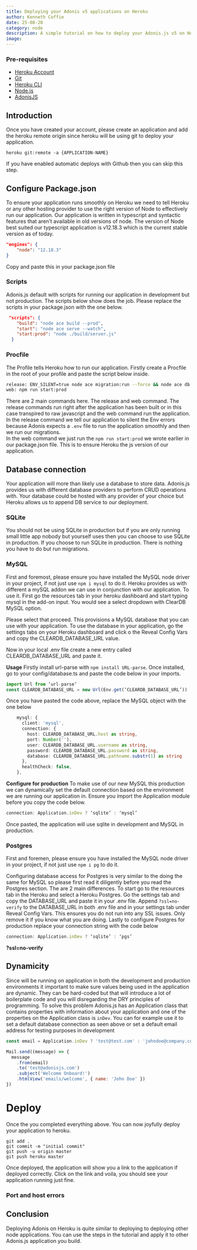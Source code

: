 ```yaml
---
title: Deploying your Adonis v5 applications on Heroku
author: Kenneth Coffie
date: 25-08-20
category: node
description: A simple tutorial on how to deploy your Adonis.js v5 on Heroku. Also learn to provision your databases too.
image: 
---
```


### Pre-requisites
- [Heroku Account](https://signup.heroku.com/)
- [Git](https://git-scm.com/)
- [Heroku CLI](https://devcenter.heroku.com/articles/heroku-cli)
- [Node.js](https://nodejs.org/en/)
- [AdonisJS](https://preview.adonisjs.com/guides/quick-start)

## Introduction
Once you have created your account, please create an application and  add the heroku remote origin since heroku will be using git to deploy your application.  

```
heroku git:remote -a {APPLICATION-NAME}
```
If you have enabled automatic deploys with Github then you can skip this step. 


## Configure Package.json
To ensure your application runs smoothly on Heroku we need to tell Heroku or any other hosting provider to use the right version of Node to effectively run our application. Our application is written in typescript and syntactic features that aren’t available in old versions of node. The version of Node best suited our typescript application is v12.18.3 which is the current stable version as of today. 

```json
"engines": {
    "node": "12.18.3"
}
```

Copy and paste this in your package.json file 

### Scripts 
Adonis.js default with scripts for running our application in development but not production. The scripts below show does the job.  Please replace the scripts in your package.json with the one below.

```json
 "scripts": {
    "build": "node ace build --prod",
    "start": "node ace serve --watch",
    "start:prod": "node ./build/server.js"
  }
```

### Procfile
The Profile tells Heroku how to run our application.  Firstly create a Procfile in the root of your profile and paste the script below inside.

```bash
release: ENV_SILENT=true node ace migration:run --force && node ace db:seed 
web: npm run start:prod
```

There are 2 main commands here. The release and web command. 
The release commands run right after the application has been built or in this case transpired to raw javascript and the web command run the application. In the release command we tell our application to silent the Env errors  because Adonis expects a `.env` file to run the application smoothly and then we run our migrations.  
In the web command we just run the `npm run start:prod` we wrote earlier in our package.json file. This is to ensure Heroku the js version of our application.


## Database connection
Your application will more than likely use a database to store data. Adonis.js provides us with different database providers to perform CRUD operations with. Your database could be hosted with any provider of your choice but Heroku allows us to append DB service to our deployment. 

### SQLite
You should not be using SQLite in production but if you are only running small little app nobody but yourself uses then you can choose to use SQLite in production. If you choose to run SQLite in production. There is nothing you have to do but run migrations.

### MySQL
First and foremost, please ensure you have installed the MySQL node driver in your project, if not just use `npm i mysql` to do it. 
Heroku provides us with different a mySQL addon we can use in conjunction with our application. To use it. First go the resources tab in your heroku dashboard and start typing mysql in the add-on input. You would see a select dropdown with ClearDB MySQL option. 

Please select that proceed. This provisions a MySQL database that you can use with your application. To use the database in your application, go the settings tabs on your Heroku dashboard and click o the Reveal Config Vars and copy the CLEARDB_DATABASE_URL value. 

Now in your local .env file create a new entry called CLEARDB_DATABASE_URL and paste it. 

**Usage**
Firstly install url-parse with `npm install URL-parse`.  Once installed, go to your config/database.ts  and paste the code below in your imports.

```ts
import Url from ‘url-parse’
const CLEARDB_DATABASE_URL = new Url(Env.get(‘CLEARDB_DATABASE_URL’))
```
 
Once you have pasted the code above, replace the MySQL object with the one below
```ts
    mysql: {
      client: 'mysql',
      connection: {
        host: CLEARDB_DATABASE_URL.host as string,
        port: Number(''),
        user: CLEARDB_DATABASE_URL.username as string,
        password: CLEARDB_DATABASE_URL.password as string,
        database: CLEARDB_DATABASE_URL.pathname.substr(1) as string
      },
      healthCheck: false,
    },
``` 

**Configure for production**
To make use of our new MySQL this production we can dynamically set the default connection based on the environment we are running our application in.  Ensure you import the Application module before you copy the code below.
```js
connection: Application.inDev ? ‘sqlite’ : ‘mysql’ 
```
Once pasted, the application will use sqlite in development and MySQL in production. 

### Postgres 
First and foremen, please ensure you have installed the MySQL node driver in your project, if not just use `npm i pg` to do it. 

Configuring database access for Postgres is very similar to the doing the same for MySQL so please first read it diligently before you read the Postgres section. The are 2 main differences.  To start go to the resources tab in the Heroku and select a Heroku Postgres. Go the settings tab and copy the DATABASE_URL and paste it in your .env file.  Append `?ssl=no-verify` to the DATABASE_URL in both .env file and in your settings tab under Reveal Config Vars. This ensures you do not run into any SSL issues. Only remove it if you know what you are doing. 
Lastly to configure Postgres for production replace your connection string with the code below

```js
connection: Application.inDev ? ‘sqlite’ : ‘pgs’ 
```

**?ssl=no-verify**

## Dynamicity
Since will be running on application in both the development and production environments it important to make sure values being used in the application are dynamic.  They can be hard-coded but that will introduce a lot of boilerplate code and you will disregarding the DRY principles of programming. To solve this problem Adonis.js has an Application class that contains properties with information about your application and one of the properties on the  Application class is `inDev`. You can for example use it to set a default database connection as seen above or set a default email address for testing purposes in development

```js
const email = Application.inDev ? 'test@test.com' : 'johndoe@company.com'

Mail.send((message) => {
  message
    .from(email)
    .to('test@adonisjs.com')
    .subject('Welcome Onboard!')
    .htmlView('emails/welcome', { name: 'John Doe' })
})

```


# Deploy 
Once the you completed everything above. You can now joyfully deploy your application to heroku. 

```
git add . 
git commit -m "initial commit"
git push -u origin master
git push heroku master
```

Once deployed, the application will show you a link to the application if deployed correctly. Click on the link and voila, you should see your application running just fine. 

### Port and host errors

## Conclusion
Deploying Adonis on Heroku is quite similar to deploying to deploying other node applications. You can use the steps in the tutorial and apply it to other Adonis.js application you build.

## 